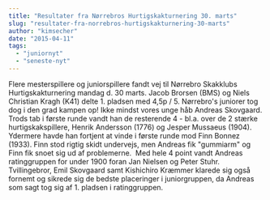```yaml
---
title: "Resultater fra Nørrebros Hurtigskakturnering 30. marts"
slug: "resultater-fra-norrebros-hurtigskakturnering-30-marts"
author: "kimsecher"
date: "2015-04-11"
tags: 
  - "juniornyt"
  - "seneste-nyt"
---
```


Flere mesterspillere og juniorspillere fandt vej til Nørrebro Skakklubs Hurtigskakturnering mandag d. 30 marts. Jacob Brorsen (BMS) og Niels Christian Kragh (K41) delte 1. pladsen med 4,5p / 5. Nørrebro's juniorer tog dog i den grad kampen op! Ikke mindst vores unge håb Andreas Skovgaard. Trods tab i første runde vandt han de resterende 4 - bl.a. over de 2 stærke hurtigskakspillere, Henrik Andersson (1776) og Jesper Mussaeus (1904). Ydermere havde han fortjent at vinde i første runde mod Finn Bonnez (1933). Finn stod rigtig skidt undervejs, men Andreas fik "gummiarm" og Finn fik snoet sig ud af problemerne.  Med hele 4 point vandt Andreas ratinggruppen for under 1900 foran Jan Nielsen og Peter Stuhr. Tvillingebror, Emil Skovgaard samt Kishichiro Kræmmer klarede sig også fornemt og sikrede sig de bedste placeringer i juniorgruppen, da Andreas som sagt tog sig af 1. pladsen i ratinggruppen.
